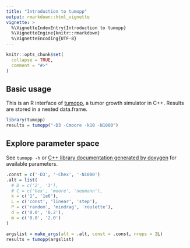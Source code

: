 ```yaml
---
title: "Introduction to tumopp"
output: rmarkdown::html_vignette
vignette: >
  %\VignetteIndexEntry{Introduction to tumopp}
  %\VignetteEngine{knitr::rmarkdown}
  %\VignetteEncoding{UTF-8}
---
```


```r
knitr::opts_chunk$set(
  collapse = TRUE,
  comment = "#>"
)
```

## Basic usage

This is an R interface of [tumopp](https://github.com/heavywatal/tumopp),
a tumor growth simulator in C++.
Results are stored in a nested data.frame.

```r
library(tumopp)
results = tumopp("-D3 -Cmoore -k10 -N1000")
```

## Explore parameter space

See `tumopp -h` or
[C++ library documentation generated by doxygen](https://heavywatal.github.io/tumopp/group__params.html)
for available parameters.

```r
.const = c('-D3', '-Chex', '-N1000')
.alt = list(
  # D = c('2', '3'),
  # C = c('hex', 'moore', 'neumann'),
  k = c('1', '1e6'),
  L = c('const', 'linear', 'step'),
  P = c('random', 'mindrag', 'roulette'),
  d = c('0.0', '0.2'),
  m = c('0.0', '2.0')
)

argslist = make_args(alt = .alt, const = .const, nreps = 2L)
results = tumopp(argslist)
```
